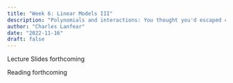 ```yaml
---
title: "Week 6: Linear Models III"
description: "Polynomials and interactions: You thought you'd escaped calculus, but you were wrong"
author: "Charles Lanfear"
date: "2022-11-16"
draft: false
---
```


Lecture Slides forthcoming

Reading forthcoming